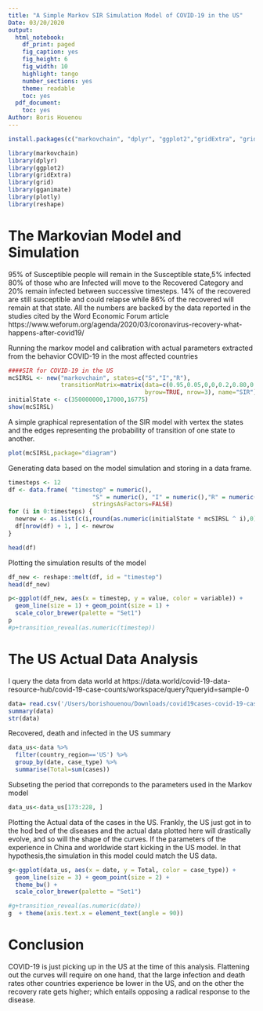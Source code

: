 ```yaml
---
title: "A Simple Markov SIR Simulation Model of COVID-19 in the US"
Date: 03/20/2020
output:
  html_notebook:
    df_print: paged
    fig_caption: yes
    fig_height: 6
    fig_width: 10
    highlight: tango
    number_sections: yes
    theme: readable
    toc: yes
  pdf_document:
    toc: yes
Author: Boris Houenou
---
```

```r
install.packages(c("markovchain", "dplyr", "ggplot2","gridExtra", "grid","gganimate", "reshape"))
```


```r
library(markovchain)
library(dplyr)
library(ggplot2)
library(gridExtra)
library(grid)
library(gganimate)
library(plotly)
library(reshape)
```
# The Markovian  Model and Simulation
95% of Susceptible people will remain in the Susceptible state,5% infected
80% of those who are Infected will move to the Recovered Category and 20% remain infected between successive timesteps. 
14% of the recovered are still susceptible and could relapse while 86% of the recovered will remain at that state.
All the numbers are backed by the data reported in the studies cited by the Word Economic Forum article https://www.weforum.org/agenda/2020/03/coronavirus-recovery-what-happens-after-covid19/ 


Running the markov model and calibration with actual parameters extracted from the behavior COVID-19 in the most affected countries
```r
####SIR for COVID-19 in the US
mcSIRSL <- new("markovchain", states=c("S","I","R"),
               transitionMatrix=matrix(data=c(0.95,0.05,0,0,0.2,0.80,0.14,0,0.86),
                                       byrow=TRUE, nrow=3), name="SIR")
initialState <- c(350000000,17000,16775)
show(mcSIRSL)
```
A simple graphical representation of the SIR model with vertex the states and the edges representing the probability of transition of one state to another.
```r
plot(mcSIRSL,package="diagram")
```

Generating data based on the model simulation and storing in a data frame. 
```r
timesteps <- 12
df <- data.frame( "timestep" = numeric(),
                        "S" = numeric(), "I" = numeric(),"R" = numeric(),
                        stringsAsFactors=FALSE)
for (i in 0:timesteps) {
  newrow <- as.list(c(i,round(as.numeric(initialState * mcSIRSL ^ i),0)))
  df[nrow(df) + 1, ] <- newrow
}

head(df)
```
Plotting the simulation results of the model
```r
df_new <- reshape::melt(df, id = "timestep")
head(df_new)

p<-ggplot(df_new, aes(x = timestep, y = value, color = variable)) + 
  geom_line(size = 1) + geom_point(size = 1) + 
  scale_color_brewer(palette = "Set1")
p
#p+transition_reveal(as.numeric(timestep))

```
# The US Actual Data Analysis
I query the data from data world at 
https://data.world/covid-19-data-resource-hub/covid-19-case-counts/workspace/query?queryid=sample-0 
```r
data= read.csv('/Users/borishouenou/Downloads/covid19cases-covid-19-case-counts-QueryResult.csv')
summary(data)
str(data)
```
Recovered, death and infected in the US summary
```r
data_us<-data %>%
  filter(country_region=='US') %>%
  group_by(date, case_type) %>%
  summarise(Total=sum(cases))
```

Subseting the period that correponds to the parameters used in the Markov model
```r
data_us<-data_us[173:228, ]
```

Plotting the Actual data of the cases in the US. Frankly, the US just got in to the hod bed of the diseases and the actual data plotted here will drastically evolve, and so will the shape of the curves. If the parameters of the experience in China and worldwide start kicking in the US model. In that hypothesis,the simulation in this model could match the US data.
```r
g<-ggplot(data_us, aes(x = date, y = Total, color = case_type)) + 
  geom_line(size = 3) + geom_point(size = 2) +
  theme_bw() +
  scale_color_brewer(palette = "Set1")

#g+transition_reveal(as.numeric(date))
g  + theme(axis.text.x = element_text(angle = 90))
```
# Conclusion
COVID-19 is just picking up in the US at the time of this analysis. Flattening out the curves will require on one hand,  that the large infection and death rates other countries experience be lower in the US, and on the other the recovery rate gets higher; which entails opposing a radical response to the disease. 
